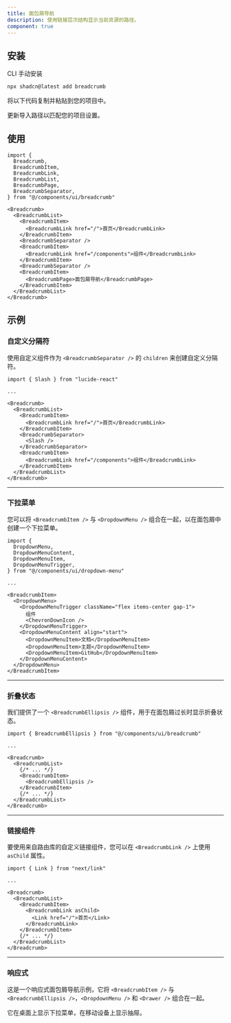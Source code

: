 ```yaml
---
title: 面包屑导航
description: 使用链接层次结构显示当前资源的路径。
component: true
---
```


<ComponentPreview
  name="breadcrumb-demo"
  className="[&_.preview]:p-2"
  description="带有可折叠下拉菜单的面包屑导航。"
/>

## 安装

<CodeTabs>

<TabsList>
  <TabsTrigger value="cli">CLI</TabsTrigger>
  <TabsTrigger value="manual">手动安装</TabsTrigger>
</TabsList>
<TabsContent value="cli">

```bash
npx shadcn@latest add breadcrumb
```

</TabsContent>

<TabsContent value="manual">

<Steps>

<Step>将以下代码复制并粘贴到您的项目中。</Step>

<ComponentSource name="breadcrumb" />

<Step>更新导入路径以匹配您的项目设置。</Step>

</Steps>

</TabsContent>

</CodeTabs>

## 使用

```tsx
import {
  Breadcrumb,
  BreadcrumbItem,
  BreadcrumbLink,
  BreadcrumbList,
  BreadcrumbPage,
  BreadcrumbSeparator,
} from "@/components/ui/breadcrumb"
```

```tsx
<Breadcrumb>
  <BreadcrumbList>
    <BreadcrumbItem>
      <BreadcrumbLink href="/">首页</BreadcrumbLink>
    </BreadcrumbItem>
    <BreadcrumbSeparator />
    <BreadcrumbItem>
      <BreadcrumbLink href="/components">组件</BreadcrumbLink>
    </BreadcrumbItem>
    <BreadcrumbSeparator />
    <BreadcrumbItem>
      <BreadcrumbPage>面包屑导航</BreadcrumbPage>
    </BreadcrumbItem>
  </BreadcrumbList>
</Breadcrumb>
```

## 示例

### 自定义分隔符

使用自定义组件作为 `<BreadcrumbSeparator />` 的 `children` 来创建自定义分隔符。

<ComponentPreview
  name="breadcrumb-separator"
  description="带有自定义分隔符的面包屑导航"
/>

```tsx showLineNumbers {1,10-12}
import { Slash } from "lucide-react"

...

<Breadcrumb>
  <BreadcrumbList>
    <BreadcrumbItem>
      <BreadcrumbLink href="/">首页</BreadcrumbLink>
    </BreadcrumbItem>
    <BreadcrumbSeparator>
      <Slash />
    </BreadcrumbSeparator>
    <BreadcrumbItem>
      <BreadcrumbLink href="/components">组件</BreadcrumbLink>
    </BreadcrumbItem>
  </BreadcrumbList>
</Breadcrumb>
```

---

### 下拉菜单

您可以将 `<BreadcrumbItem />` 与 `<DropdownMenu />` 组合在一起，以在面包屑中创建一个下拉菜单。

<ComponentPreview
  name="breadcrumb-dropdown"
  className="[&_.preview]:p-2"
  description="带有下拉菜单的面包屑导航."
/>

```tsx showLineNumbers {1-6,11-21}
import {
  DropdownMenu,
  DropdownMenuContent,
  DropdownMenuItem,
  DropdownMenuTrigger,
} from "@/components/ui/dropdown-menu"

...

<BreadcrumbItem>
  <DropdownMenu>
    <DropdownMenuTrigger className="flex items-center gap-1">
      组件
      <ChevronDownIcon />
    </DropdownMenuTrigger>
    <DropdownMenuContent align="start">
      <DropdownMenuItem>文档</DropdownMenuItem>
      <DropdownMenuItem>主题</DropdownMenuItem>
      <DropdownMenuItem>GitHub</DropdownMenuItem>
    </DropdownMenuContent>
  </DropdownMenu>
</BreadcrumbItem>
```

---

### 折叠状态

我们提供了一个 `<BreadcrumbEllipsis />` 组件，用于在面包屑过长时显示折叠状态。

<ComponentPreview
  name="breadcrumb-ellipsis"
  className="[&_.preview]:p-2"
  description="显示折叠状态的面包屑导航."
/>

```tsx showLineNumbers {1,9}
import { BreadcrumbEllipsis } from "@/components/ui/breadcrumb"

...

<Breadcrumb>
  <BreadcrumbList>
    {/* ... */}
    <BreadcrumbItem>
      <BreadcrumbEllipsis />
    </BreadcrumbItem>
    {/* ... */}
  </BreadcrumbList>
</Breadcrumb>
```

---

### 链接组件

要使用来自路由库的自定义链接组件，您可以在 `<BreadcrumbLink />` 上使用 `asChild` 属性。

<ComponentPreview
  name="breadcrumb-link"
  description="带有自定义链接组件的面包屑导航"
/>

```tsx showLineNumbers {1,8-10}
import { Link } from "next/link"

...

<Breadcrumb>
  <BreadcrumbList>
    <BreadcrumbItem>
      <BreadcrumbLink asChild>
        <Link href="/">首页</Link>
      </BreadcrumbLink>
    </BreadcrumbItem>
    {/* ... */}
  </BreadcrumbList>
</Breadcrumb>
```

---

### 响应式

这是一个响应式面包屑导航示例，它将 `<BreadcrumbItem />` 与 `<BreadcrumbEllipsis />`，`<DropdownMenu />` 和 `<Drawer />` 组合在一起。

它在桌面上显示下拉菜单，在移动设备上显示抽屉。

<ComponentPreview
  name="breadcrumb-responsive"
  className="[&_.preview]:p-2"
  description="一个响应式面包屑导航。在桌面上显示下拉菜单，在移动设备上显示抽屉."
/>
